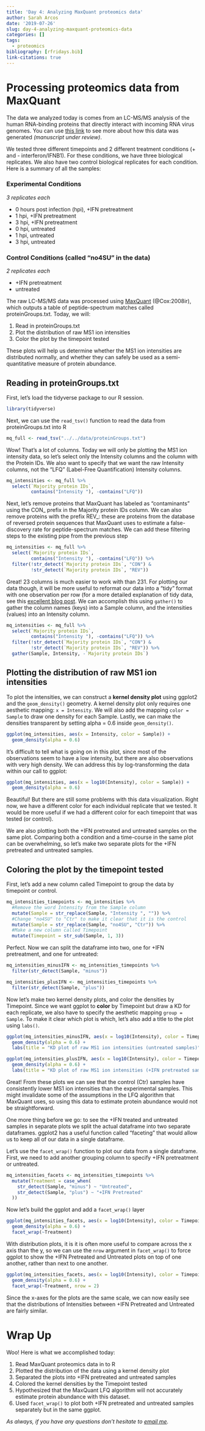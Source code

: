 ```yaml
---
title: 'Day 4: Analyzing MaxQuant proteomics data'
author: Sarah Arcos
date: '2019-07-26'
slug: day-4-analyzing-maxquant-proteomics-data
categories: []
tags:
  - proteomics
bibliography: [rfridays.bib]
link-citations: true
---
```


# Processing proteomics data from MaxQuant

The data we analyzed today is comes from an LC-MS/MS analysis of the human RNA-binding proteins that directly interact with incoming RNA virus genomes. You can use [this link](https://saraharcos.github.io/projects.html) to see more about how this data was generated _(manuscript under review)_.

We tested three different timepoints and 2 different treatment conditions (+ and - interferon/IFNB1). For these conditions, we have three biological replicates. We also have two control biological replicates for each condition. Here is a summary of all the samples:

### Experimental Conditions
_3 replicates each_

  - 0 hours post infection (hpi), +IFN pretreatment
  - 1 hpi, +IFN pretreatment
  - 3 hpi, +IFN pretreatment
  - 0 hpi, untreated
  - 1 hpi, untreated
  - 3 hpi, untreated

### Control Conditions (called "no4SU" in the data)
_2 replicates each_

  - +IFN pretreatment
  - untreated

The raw LC-MS/MS data was processed using [MaxQuant](https://www.maxquant.org) (@Cox:2008ir), which outputs a table of peptide-spectrum matches called proteinGroups.txt. Today, we will:

  1. Read in proteinGroups.txt
  2. Plot the distribution of raw MS1 ion intensities
  3. Color the plot by the timepoint tested

These plots will help us determine whether the MS1 ion intensities are distributed normally, and whether they can safely be used as a semi-quantitative measure of protein abundance.

## Reading in proteinGroups.txt

First, let's load the tidyverse package to our R session.
```r
library(tidyverse)
```

Next, we can use the `read_tsv()` function to read the data from proteinGroups.txt into R
```r
mq_full <- read_tsv("../../data/proteinGroups.txt")
```

Wow! That's a lot of columns. Today we will only be plotting the MS1 ion intensity data, so let's select only the Intensity columns and the column with the Protein IDs. We also want to specify that we want the raw Intensity columns, not the "LFQ" (Label-Free Quantification) Intensity columns.

```r
mq_intensities <- mq_full %>%
  select(`Majority protein IDs`, 
         contains("Intensity "), -contains("LFQ"))
```

Next, let's remove proteins that MaxQuant has labeled as "contaminants" using the CON_ prefix in the Majority protein IDs column. We can also remove proteins with the prefix REV_: these are proteins from the database of reversed protein sequences that MaxQuant uses to estimate a false-discovery rate for peptide-spectrum matches. We can add these filtering steps to the existing pipe from the previous step

```r
mq_intensities <- mq_full %>%
  select(`Majority protein IDs`, 
         contains("Intensity "), -contains("LFQ")) %>%
  filter(!str_detect(`Majority protein IDs`, "CON") &
         !str_detect(`Majority protein IDs`, "REV"))
```

Great! 23 columns is much easier to work with than 231. For plotting our data though, it will be more useful to reformat our data into a "tidy" format with one observation per row (for a more detailed explanation of tidy data, see this [excellent blog post](https://garrettgman.github.io/tidying/). We can accomplish this using `gather()` to gather the column names (keys) into a Sample column, and the intensities (values) into an Intensity column.

```r
mq_intensities <- mq_full %>%
  select(`Majority protein IDs`, 
         contains("Intensity "), -contains("LFQ")) %>%
  filter(!str_detect(`Majority protein IDs`, "CON") &
         !str_detect(`Majority protein IDs`, "REV")) %>%
  gather(Sample, Intensity, -`Majority protein IDs`)
```

## Plotting the distribution of raw MS1 ion intensities

To plot the intensities, we can construct a __kernel density plot__ using ggplot2 and the `geom_density()` geometry. A kernel density plot only requires one aesthetic mapping: `x = Intensity`. We will also add the mapping `color = Sample` to draw one density for each Sample. Lastly, we can make the densities transparent by setting alpha = 0.6 inside `geom_density()`.

```r
ggplot(mq_intensities, aes(x = Intensity, color = Sample)) +
  geom_density(alpha = 0.6)
```

It's difficult to tell what is going on in this plot, since most of the observations seem to have a low intensity, but there are also observations with very high density. We can address this by log-transforming the data within our call to ggplot:
```r
ggplot(mq_intensities, aes(x = log10(Intensity), color = Sample)) +
  geom_density(alpha = 0.6)
```

Beautiful! But there are still some problems with this data visualization. Right now, we have a different color for each individual replicate that we tested. It would be more useful if we had a different color for each timepoint that was tested (or control).

We are also plotting both the +IFN pretreated and untreated samples on the same plot. Comparing both a condition and a time-course in the same plot can be overwhelming, so let's make two separate plots for the +IFN pretreated and untreated samples.

## Coloring the plot by the timepoint tested

First, let's add a new column called Timepoint to group the data by timepoint or control. 

```r
mq_intensities_timepoints <- mq_intensities %>%
  #Remove the word Intensity from the Sample column
  mutate(Sample = str_replace(Sample, "Intensity ", "")) %>%
  #Change "no4SU" to "Ctr" to make it clear that it is the control
  mutate(Sample = str_replace(Sample, "no4SU", "Ctr")) %>%
  #Make a new column called Timepoint
  mutate(Timepoint = str_sub(Sample, 1, 3))
```

Perfect. Now we can split the dataframe into two, one for +IFN pretreatment, and one for untreated:

```r
mq_intensities_minusIFN <- mq_intensities_timepoints %>%
  filter(str_detect(Sample, "minus"))

mq_intensities_plusIFN <- mq_intensities_timepoints %>%
  filter(str_detect(Sample, "plus"))
```

Now let's make two kernel density plots, and color the densities by Timepoint. Since we want ggplot to __color__ by Timepoint but draw a KD for each replicate, we also have to specify the aesthetic mapping `group = Sample`. To make it clear which plot is which, let's also add a title to the plot using `labs()`.

```r
ggplot(mq_intensities_minusIFN, aes(x = log10(Intensity), color = Timepoint, group = Sample)) +
  geom_density(alpha = 0.6) +
  labs(title = "KD plot of raw MS1 ion intensities (untreated samples)")
```

```r
ggplot(mq_intensities_plusIFN, aes(x = log10(Intensity), color = Timepoint, group = Sample)) +
  geom_density(alpha = 0.6) +
  labs(title = "KD plot of raw MS1 ion intensities (+IFN pretreated samples)")
```

Great! From these plots we can see that the control (Ctr) samples have consistently lower MS1 ion intensities than the experimental samples. This might invalidate some of the assumptions in the LFQ algorithm that MaxQuant uses, so using this data to estimate protein abundance would not be straightforward.

One more thing before we go: to see the +IFN treated and untreated samples in separate plots we split the actual dataframe into two separate dataframes. ggplot2 has a useful function called "faceting" that would allow us to keep all of our data in a single dataframe.

Let's use the `facet_wrap()` function to plot our data from a single dataframe. First, we need to add another grouping column to specify +IFN pretreatment or untreated. 

```r
mq_intensities_facets <- mq_intensities_timepoints %>%
  mutate(Treatment = case_when(
    str_detect(Sample, "minus") ~ "Untreated",
    str_detect(Sample, "plus") ~ "+IFN Pretreated"
  ))
```

Now let's build the ggplot and add a `facet_wrap()` layer

```r
ggplot(mq_intensities_facets, aes(x = log10(Intensity), color = Timepoint, group = Sample)) +
  geom_density(alpha = 0.6) +
  facet_wrap(~Treatment)
```

With distribution plots, it is it is often more useful to compare across the x axis than the y, so we can use the `nrow` argument in `facet_wrap()` to force ggplot to show the +IFN Pretreated and Untreated plots on top of one another, rather than next to one another.

```r
ggplot(mq_intensities_facets, aes(x = log10(Intensity), color = Timepoint, group = Sample)) +
  geom_density(alpha = 0.6) +
  facet_wrap(~Treatment, nrow = 2)
```

Since the x-axes for the plots are the same scale, we can now easily see that the distributions of Intensities between +IFN Pretreated and Untreated are fairly similar.

# Wrap Up

Woo! Here is what we accomplished today:

  1. Read MaxQuant proteomics data in to R
  2. Plotted the distribution of the data using a kernel density plot
  3. Separated the plots into +IFN pretreated and untreated samples
  4. Colored the kernel densities by the Timepoint tested
  5. Hypothesized that the MaxQuant LFQ algorithm will not accurately estimate protein abundance with this dataset.
  6. Used `facet_wrap()` to plot both +IFN pretreated and untreated samples separately but in the same ggplot.

_As always, if you have any questions don't hesitate to [email me](https://saraharcos.github.io/contact.html)._








